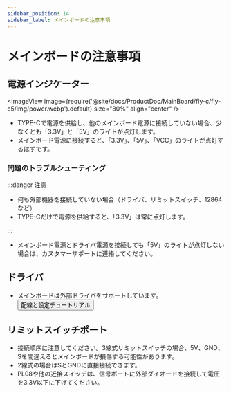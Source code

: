 ```yaml
---
sidebar_position: 14
sidebar_label: メインボードの注意事項
---
```


# メインボードの注意事項

## 電源インジケーター
<ImageView image={require('@site/docs/ProductDoc/MainBoard/fly-c/fly-c5/img/power.webp').default} size="80%" align="center" />
* TYPE-Cで電源を供給し、他のメインボード電源に接続していない場合、少なくとも「3.3V」と「5V」のライトが点灯します。
* メインボード電源に接続すると、「3.3V」、「5V」、「VCC」のライトが点灯するはずです。

### 問題のトラブルシューティング

:::danger 注意

* 何も外部機器を接続していない場合（ドライバ、リミットスイッチ、12864など）
* TYPE-Cだけで電源を供給すると、「3.3V」は常に点灯します。

:::

* メインボード電源とドライバ電源を接続しても「5V」のライトが点灯しない場合は、カスタマーサポートに連絡してください。

## ドライバ

* メインボードは外部ドライバをサポートしています。<Button variant="contained" disableElevation href="/docs/ProductDoc/ModuleDrive/servo-drive">配線と設定チュートリアル</Button>

## リミットスイッチポート

* 接続順序に注意してください。3線式リミットスイッチの場合、5V、GND、Sを間違えるとメインボードが損傷する可能性があります。
* 2線式の場合はSとGNDに直接接続できます。
* PL08や他の近接スイッチは、信号ポートに外部ダイオードを接続して電圧を3.3V以下に下げてください。
